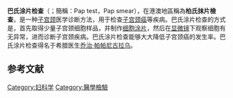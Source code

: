 {{medical}}
{{Interventions infobox
 | Name        = 巴氏涂片检查
 | Image       = High-grade squamous intraepithelial lesion.jpg
 | Caption     = 高级别鳞状上皮内病变（HSIL）的巴氏染色显微图
 | ICD10       =
 | ICD9        = {{ICD9|795.00}}
 | MeshID      = D014626
 | MedlinePlus = 003911
 | OtherCodes  =
}}

'''巴氏涂片检查'''（{{lang-en|Papanicolaou test}}；簡稱：Pap test，Pap smear），在港澳地區稱為'''柏氏抹片檢查'''，是一种[[子宫颈|子宫颈]]医学诊断方法，用于检查[[子宫颈癌|子宫颈癌]]等疾病。巴氏涂片检查的方式是，首先取得少量子宫颈细胞样品，并制作[[细胞涂片|细胞涂片]]，然后在[[显微镜|显微镜]]下观察细胞有无异常，进而诊断子宫颈疾病。巴氏涂片检查能够大大降低子宫颈癌的发生率。巴氏涂片检查得名于希腊医生[[乔治·帕帕尼古拉乌|乔治·帕帕尼古拉乌]]。

==参考文献==
{{reflist}}
{{女性生殖诊断及手术}}

[[Category:妇科学|Category:妇科学]]
[[Category:醫學檢驗|Category:醫學檢驗]]